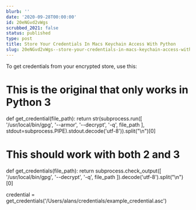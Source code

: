 ```yaml
---
blurb: ''
date: '2020-09-28T00:00:00'
id: 20eNGvd2vWgs
scrubbed_2021: false
status: published
type: post
title: Store Your Credentials In Macs Keychain Access With Python
slug: 20eNGvd2vWgs--store-your-credentials-in-macs-keychain-access-with-python
---
```


To get credentials from your encrypted store, use this:

# This is the original that only works in Python 3
def get_credential(file_path):
    return str(subprocess.run([
        '/usr/local/bin/gpg', '--armor', '--decrypt', '-q',
        file_path
    ], stdout=subprocess.PIPE).stdout.decode('utf-8')).split("\n")[0]




# This should work with both 2 and 3
def get_credentials(file_path):
    return subprocess.check_output([
        '/usr/local/bin/gpg', '--decrypt', '-q',
        file_path
    ]).decode('utf-8').split("\n")[0]

    
    
credential = get_credentials('/Users/alans/credentials/example_credential.asc')
